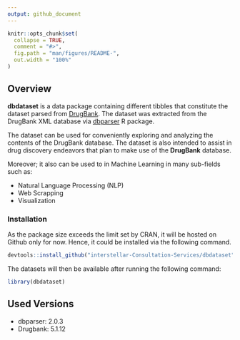 ```yaml
---
output: github_document
---
```


<!-- README.md is generated from README.Rmd. Please edit that file -->

```r
knitr::opts_chunk$set(
  collapse = TRUE,
  comment = "#>",
  fig.path = "man/figures/README-",
  out.width = "100%"
)
```

## Overview

**dbdataset** is a data package containing different tibbles that constitute the dataset parsed from [DrugBank](https://www.drugbank.ca). The dataset was extracted from the DrugBank XML database via [dbparser](https://docs.ropensci.org/dbparser) R package.

The dataset can be used for conveniently exploring and analyzing the contents of the DrugBank database. The dataset is also intended to assist in drug discovery endeavors that plan to make use of the **DrugBank** database.

Moreover; it also can be used to in Machine Learning in many sub-fields such as:

-   Natural Language Processing (NLP)
-   Web Scrapping
-   Visualization

### Installation

As the package size exceeds the limit set by CRAN, it will be hosted on Github only for now. Hence, it could be installed via the following command.

```r
devtools::install_github("interstellar-Consultation-Services/dbdataset")
```

The datasets will then be available after running the following command:

```r
library(dbdataset)
```

## Used Versions

-   dbparser: 2.0.3
-   Drugbank: 5.1.12
